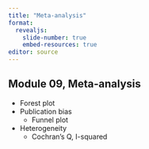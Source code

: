 ```yaml
---
title: "Meta-analysis"
format: 
  revealjs:
    slide-number: true
    embed-resources: true
editor: source
---
```


## Module 09, Meta-analysis

-   Forest plot
-   Publication bias
    -   Funnel plot
-   Heterogeneity
    -    Cochran's Q, I-squared
    